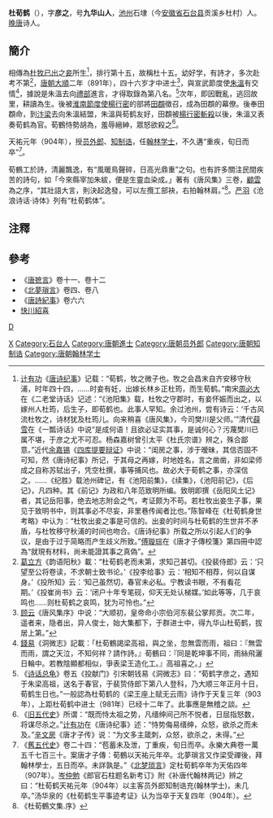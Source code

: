 '''杜荀鹤'''（{{bd|846年||904年||D}}），字'''彦之'''，号'''九华山人'''，[[池州|池州]]石埭（今[[安徽省|安徽省]][[石台县|石台县]]贡溪乡杜村）人。[[晚唐|晚唐]]诗人。 

==簡介==
相傳為[[杜牧|杜牧]][[離婚|已出]]之[[妾|妾]]所生<ref>[[计有功|计有功]]《[[唐诗纪事|唐诗纪事]]》记载：“荀鹤，牧之微子也。牧之会昌末自齐安移守秋浦，时年四十四，……时妾有妊，出嫁长林乡正杜筠，而生荀鹤。”南宋[[周必大|周必大]]在《二老堂诗话》记述：“《池阳集》载，杜牧之守郡时，有妾怀娠而出之，以嫁州人杜筠，后生子，即荀鹤也。此事人罕知。余过池州，尝有诗云：‘千古风流杜牧之，诗材犹及杜筠儿。向来稍喜《唐风集》，今司樊川是父师。’”清代[[薛雪|薛雪]]在《一瓢诗话》中说“是成何语！且欲必证实其事，是诚何心？污蔑樊川已属不堪，于彦之尤不可忍。杨森嘉树曾引太平《杜氏宗谱》辨之，殊合鄙意。”近代[[余嘉锡|余嘉锡]]《[[四庫提要辨證|四库提要辩证]]》中说：“闺房之事，涉于暧昧，其信否固不可知，然《唐诗纪事》所记，于其母之再嫁，时地姓名，言之凿凿，非如梁师成之自称苏轼出子，凭空杜撰，事等捕风也。故必大于荀鹤之事，亦深信之。……《纪胜》载池州碑记，有《池阳前集》，《续集》，《池阳前记》，《后记》，凡四种。其《前记》为政和八年范致明所编。致明即撰《岳阳风土记》者，其记岳阳事，绝去地志附会之气，考证颇为不苟。若杜牧出妾生子事，果见于致明书中，则其事必不尽妄，非里巷传闻者比也。”陈智峰在《杜荀鹤身世考略》中认为：“杜牧出妾之事是可信的。出妾的时间与杜荀鹤的生世并不矛盾，与杜牧移守秋浦的时间也吻合。《唐诗纪事》所载之所以引起人们的争议，是由于过于简略而产生歧义所致。”[[傅璇琮|傅璇琮]]在《唐才子傳校箋》第四冊中認為“就現有材料，尚未能證其事之真偽”。</ref>，排行第十五，故稱杜十五。幼好学，有詩才，多次赴考不第<ref>[[葛立方|葛立方]]《韵语阳秋》載：“杜荀鹤老而未第，求知己甚切。《投裴侍郎》云：‘只望至公将卷读，不求朝士致书论。’《投李给事》云：‘相知不相荐，何以自谋身。’《投所知》云：‘知己虽然切，春官未必私。宁教读书眼，不有看花期。’《投崔尚书》云：‘闭户十年专笔砚，仰天无处认梯媒。’如此等等，几于哀鸣也……则杜荀鹤之哀鸣，犹为可怜也。”</ref>，[[唐朝|唐朝]][[大順_(唐朝)|大順]]二年（891年），四十六岁才中进士<ref>[[顾云|顾云]]《唐风集序》中说：“大顺初，皇帝命小宗伯河东裴公掌邦贡。次二年，遥者来，隐者出，异人俊士，始大集都下，于群进士中，得九华山杜荀鹤，拔居上第。”</ref>，與宣武節度使[[朱溫|朱溫]]有交情<ref>[[錢易|錢易]]《洞微志》記載：「杜荀鶴謁梁高祖，與之坐，忽無雲而雨，祖曰：『無雲而雨，謂之天泣，不知何祥？請作詩。』荀鶴曰：『同是乾坤事不同，雨絲飛灑日輪中。若教陰顯都相似，爭表梁王造化工。』高祖喜之。」</ref>，據說是朱溫去向[[禮部|禮部]]進言，才得取錄為第八名。<ref>《[[诗话总龟|诗话总龟]]》卷五《投献门》引宋朝钱易《洞微志》曰：“荀鹤字彦之，遇知于朱梁高祖，送名于春官，于裴贽侍郎下第八人登科，乃大顺三年正月十日，荀鹤生日也。”一般認為杜荀鹤的《梁王座上赋无云雨》诗作于天复三年（903年），上距杜荀鹤中进士（981年）已经十二年了。此事應是無稽之談。</ref>次年，即因戰亂，逃回故里，耕讀為生。後被[[淮南節度使|淮南節度使]][[楊行密|楊行密]]的部將[[田頵|田頵]]徵召，成為田頵的幕僚。後奉田頵命，到[[汴梁|汴梁]]去向朱溫結盟，朱溫與荀鹤友好，田頵被[[楊行密|楊行密]][[斬殺|斬殺]]以後，朱溫又表奏荀鹤為官。荀鶴恃勢胡為，羞辱縉紳，眾怒欲殺之<ref>《[[旧五代史|旧五代史]]》所谓：“既而恃太祖之势，凡缙绅间己所不悦者，日屈指怒数，将谋尽杀之。”[[计有功|计有功]]在《唐诗纪事》述：“恃势侮易缙绅，众怒，欲杀之而未及。”[[辛文房|辛文房]]《唐才子传》说：“为文多主箴刺，众怒，欲杀之，未得。”</ref>。

天祐元年（904年），授[[员外郎|员外郎]]、[[知制诰|知制诰]]，任[[翰林学士|翰林学士]]，不久遘“重疾，旬日而卒”<ref>《[[舊五代史|舊五代史]]》卷二十四：“苞蓄未及泄，丁重疾，旬日而卒。永樂大典卷一萬五千七百三十。案唐才子傳：荀鶴以天祐元年卒。北夢瑣言又作梁受禪後，拜翰林學士，五日而卒。未詳孰是。”《[[北梦琐言|北梦琐言]]》定杜荀鹤卒年为天佑四年（907年）。[[岑仲勉|岑仲勉]]《郎官石柱题名新考订》附《补唐代翰林两记》辨之曰：“杜荀鹤天祐元年（904年）以主客员外郎知制诰充(翰林学士)，未几卒。”汤华泉的《杜荀鹤生平事迹考证》认为当卒于天复四年（904年）。</ref>。

荀鶴工於詩，清麗飄逸，有“風暖鳥聲碎，日高光鼎重”之句。也有許多關注民間疾苦的詩句，如「今來縣宰加朱紱，便是生靈血染成。」著有《唐风集》三卷，[[顧雲|顧雲]]為之序，“其壯語大言，則決起逸發，可以左攬工部袂，右拍翰林肩。”<ref>《杜荀鶴文集.序》</ref>。[[严羽|严羽]]《沧浪诗话·诗体》列有“杜荀鹤体”。

==注釋==
{{reflist|2}}

==參考==
*《[[唐摭言|唐摭言]]》卷十一、卷十二
*《[[北夢瑣言|北夢瑣言]]》卷四、卷八
*《[[唐詩紀事|唐詩紀事]]》卷六六
*[[快川紹喜|快川紹喜]]

[[category:唐朝詩人|D]]
[[Category:杜姓|X]]
[[Category:石台人|Category:石台人]]
[[Category:唐朝進士|Category:唐朝進士]]
[[Category:唐朝员外郎|Category:唐朝员外郎]]
[[Category:唐朝知制诰|Category:唐朝知制诰]]
[[Category:唐朝翰林学士|Category:唐朝翰林学士]]